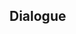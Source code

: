 {{Genius Invokation TCG Stage
|type         = Serious Showdown
|character    = Collei
|group        = Invitation Board
|requirement  = 7
|introduction = "I'll be fine, I've improved as well. Let's do this!"<br />{{Color|bp|Special Rule: "Collei" starts with the Talent Card "Floral Sidewinder" equipped.}}
|objective_1  = Achieve victory
|reward_1     = Lucky Coin*1000
|lineup       = Collei;Xiangling;Mona
|action       = Floral Sidewinder;Laurel Coronet;Sacrificial Bow;Chef Mao;NRE;Sweet Madame;Mushroom Pizza;Mondstadt Hash Brown;Lotus Flower Crisp;Adeptus' Temptation;Strategize;Changing Shifts;I Haven't Lost Yet!;Iron Tongue Tian;Liu Su;Floral Sidewinder;Laurel Coronet;Sacrificial Bow;Chef Mao;NRE;Sweet Madame;Mushroom Pizza;Mondstadt Hash Brown;Lotus Flower Crisp;Adeptus' Temptation;Strategize;Changing Shifts;I Haven't Lost Yet!;Iron Tongue Tian;Liu Su
}}

==Dialogue==
{{Transclude|Genius Invokation TCG/Stage/Collei|Serious Showdown}}